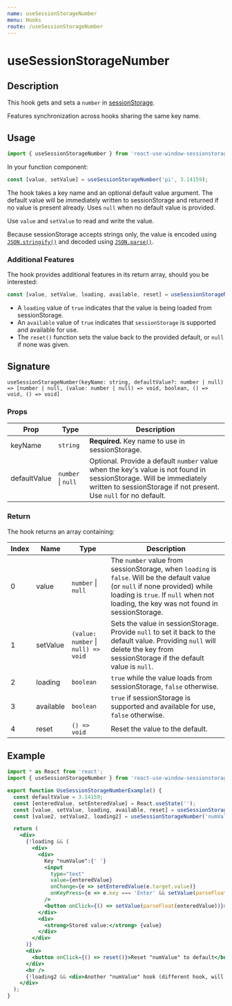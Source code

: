 ```yaml
---
name: useSessionStorageNumber
menu: Hooks
route: /useSessionStorageNumber
---
```



<h1>useSessionStorageNumber</h1>

## Description

This hook gets and sets a `number` in [sessionStorage](https://developer.mozilla.org/en-US/docs/Web/API/Window/sessionStorage). 

Features synchronization across hooks sharing the same key name.

## Usage

```jsx
import { useSessionStorageNumber } from 'react-use-window-sessionstorage';
```

In your function component:

```jsx
const [value, setValue] = useSessionStorageNumber('pi', 3.14159);
```

The hook takes a key name and an optional default value argument. The default value will be immediately written to sessionStorage and returned if no value is present already. Uses `null` when no default value is provided.

Use `value` and `setValue` to read and write the value.

Because sessionStorage accepts strings only, the value is encoded using 
[`JSON.stringify()`](https://developer.mozilla.org/en-US/docs/Web/JavaScript/Reference/Global_Objects/JSON/stringify) 
and decoded using [`JSON.parse()`](https://developer.mozilla.org/en-US/docs/Web/JavaScript/Reference/Global_Objects/JSON/parse).

### Additional Features

The hook provides additional features in its return array, should you be interested:

```jsx
const [value, setValue, loading, available, reset] = useSessionStorageNumber('pi', 3.14159);
```

- A `loading` value of `true` indicates that the value is being loaded from sessionStorage.
- An `available` value of `true` indicates that `sessionStorage` is supported and available for use. 
- The `reset()` function sets the value back to the provided default, or `null` if none was given.

## Signature

`useSessionStorageNumber(keyName: string, defaultValue?: number | null) => [number | null, (value: number | null) => void, boolean, () => void, () => void]`

### Props

| Prop | Type | Description |
|------|------|-------------|
| keyName | `string` | **Required.** Key name to use in sessionStorage. |
| defaultValue | `number` &#124; `null` | Optional. Provide a default `number` value when the key's value is not found in sessionStorage. Will be immediately written to sessionStorage if not present. Use `null` for no default. |

### Return

The hook returns an array containing:

| Index | Name | Type | Description |
|-------|------|------|-------------|
| 0 | value | `number` &#124; `null` | The `number` value from sessionStorage, when `loading` is `false`. Will be the default value (or `null` if none provided) while loading is `true`. If `null` when not loading, the key was not found in sessionStorage. |
| 1 | setValue | `(value: number` &#124; `null) => void` | Sets the value in sessionStorage. Provide `null` to set it back to the default value. Providing `null` will delete the key from sessionStorage if the default value is `null`. |
| 2 | loading | `boolean` | `true` while the value loads from sessionStorage, `false` otherwise. |
| 3 | available | `boolean` | `true` if sessionStorage is supported and available for use, `false` otherwise. |
| 4 | reset | `() => void` | Reset the value to the default. |

## Example

<div style={{border: 'solid 2px #67788a', padding: '20px'}}>
  <UseSessionStorageNumberExample />
</div>

```jsx
import * as React from 'react';
import { useSessionStorageNumber } from 'react-use-window-sessionstorage';

export function UseSessionStorageNumberExample() {
  const defaultValue = 3.14159;
  const [enteredValue, setEnteredValue] = React.useState('');
  const [value, setValue, loading, available, reset] = useSessionStorageNumber('numValue', defaultValue);
  const [value2, setValue2, loading2] = useSessionStorageNumber('numValue', defaultValue);

  return (
    <div>
      {!loading && (
        <div>
          <div>
            Key "numValue":{' '}
            <input
              type="text"
              value={enteredValue}
              onChange={e => setEnteredValue(e.target.value)}
              onKeyPress={e => e.key === 'Enter' && setValue(parseFloat(enteredValue))}
            />
            <button onClick={() => setValue(parseFloat(enteredValue))}>Set</button>
          </div>
          <div>
            <strong>Stored value:</strong> {value}
          </div>
        </div>
      )}
      <div>
        <button onClick={() => reset()}>Reset "numValue" to default</button>
      </div>
      <hr />
      {!loading2 && <div>Another "numValue" hook (different hook, will synchronize): {value2}</div>}
    </div>
  );
}
```